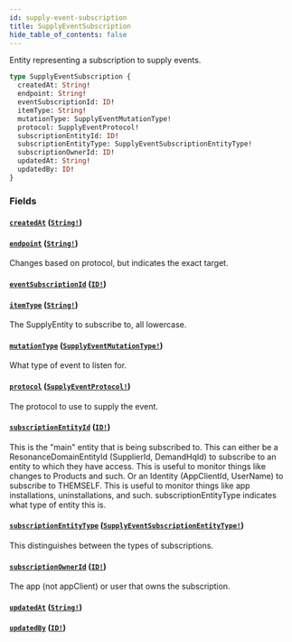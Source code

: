 ```yaml
---
id: supply-event-subscription
title: SupplyEventSubscription
hide_table_of_contents: false
---
```



Entity representing a subscription to supply events.

```graphql
type SupplyEventSubscription {
  createdAt: String!
  endpoint: String!
  eventSubscriptionId: ID!
  itemType: String!
  mutationType: SupplyEventMutationType!
  protocol: SupplyEventProtocol!
  subscriptionEntityId: ID!
  subscriptionEntityType: SupplyEventSubscriptionEntityType!
  subscriptionOwnerId: ID!
  updatedAt: String!
  updatedBy: ID!
}
```


### Fields

#### [`createdAt`](#) ([`String!`](/supply/api/graphql-admin/reference/scalars/string))




#### [`endpoint`](#) ([`String!`](/supply/api/graphql-admin/reference/scalars/string))

Changes based on protocol, but indicates the exact target.


#### [`eventSubscriptionId`](#) ([`ID!`](/supply/api/graphql-admin/reference/scalars/id))




#### [`itemType`](#) ([`String!`](/supply/api/graphql-admin/reference/scalars/string))

The SupplyEntity to subscribe to, all lowercase.


#### [`mutationType`](#) ([`SupplyEventMutationType!`](/supply/api/graphql-admin/reference/enums/supply-event-mutation-type))

What type of event to listen for.


#### [`protocol`](#) ([`SupplyEventProtocol!`](/supply/api/graphql-admin/reference/enums/supply-event-protocol))

The protocol to use to supply the event.


#### [`subscriptionEntityId`](#) ([`ID!`](/supply/api/graphql-admin/reference/scalars/id))

This is the "main" entity that is being subscribed to.
This can either be a ResonanceDomainEntityId (SupplierId, DemandHqId) to subscribe to an entity to which they have access.
This is useful to monitor things like changes to Products and such.
Or an Identity (AppClientId, UserName) to subscribe to THEMSELF.
This is useful to monitor things like app installations, uninstallations, and such.
subscriptionEntityType indicates what type of entity this is.


#### [`subscriptionEntityType`](#) ([`SupplyEventSubscriptionEntityType!`](/supply/api/graphql-admin/reference/enums/supply-event-subscription-entity-type))

This distinguishes between the types of subscriptions.


#### [`subscriptionOwnerId`](#) ([`ID!`](/supply/api/graphql-admin/reference/scalars/id))

The app (not appClient) or user that owns the subscription.


#### [`updatedAt`](#) ([`String!`](/supply/api/graphql-admin/reference/scalars/string))




#### [`updatedBy`](#) ([`ID!`](/supply/api/graphql-admin/reference/scalars/id))







